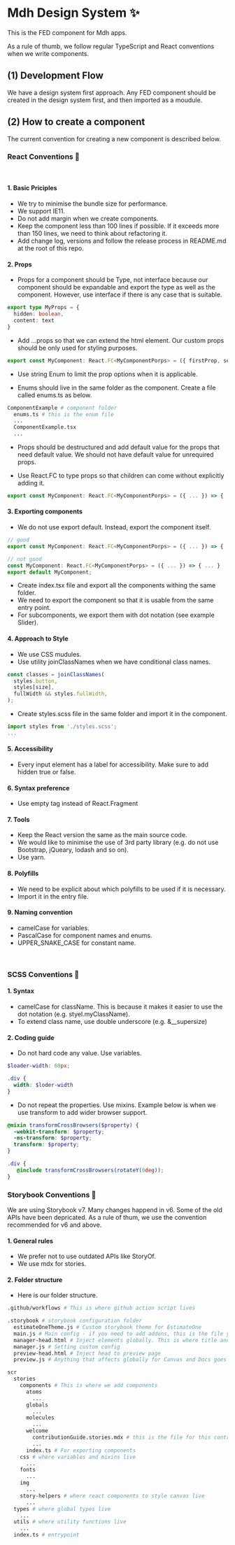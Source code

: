

<Meta title="Welcome/Introduction" />

# Mdh Design System ✨

This is the FED component for Mdh apps.

As a rule of thumb, we follow regular TypeScript and React conventions when we write components.

## (1) Development Flow

We have a design system first approach. Any FED component should be created in the design system first, and then imported as a moudule.
<br />

## (2) How to create a component

The current convention for creating a new component is described below.
<br />

### React Conventions 👑
<br />

#### 1. Basic Priciples

- We try to minimise the bundle size for performance.
- We support IE11.
- Do not add margin when we create components.
- Keep the component less than 100 lines if possible. If it exceeds more than 150 lines, we need to think about refactoring it.
- Add change log, versions and follow the release process in README.md at the root of this repo.

#### 2. Props

- Props for a component should be Type, not interface because our component should be expandable and export the type as well as the component.
However, use interface if there is any case that is suitable.
```typescript
export type MyProps = {
  hidden: boolean,
  content: text
}
```

- Add ...props so that we can extend the html element. Our custom props should be only used for styling purposes.
```typescript
export const MyComponent: React.FC<MyComponentPorps> = ({ firstProp, secondProp, ...props }) => { ... } 
```

- Use string Enum to limit the prop options when it is applicable.

- Enums should live in the same folder as the component. Create a file called enums.ts as below. 
```bash
ComponentExample # component folder
  enums.ts # this is the enum file
  ...
  ComponentExample.tsx
  ...
```

- Props should be destructured and add default value for the props that need default value. We should not have default value for unrequired props.

- Use React.FC to type props so that children can come without explicitly adding it.
```typescript
export const MyComponent: React.FC<MyComponentPorps> = ({ ... }) => { ... } 
```

#### 3. Exporting components

- We do not use export default. Instead, export the component itself.
```typescript
// good
export const MyComponent: React.FC<MyComponentPorps> = ({ ... }) => { ... } 

// not good
const MyComponent: React.FC<MyComponentPorps> = ({ ... }) => { ... } 
export default MyComponent;
```

- Create index.tsx file and export all the components withing the same folder.
- We need to export the component so that it is usable from the same entry point.
- For subcomponents, we export them with dot notation (see example Slider).

#### 4. Approach to Style

- We use CSS mudules.
- Use utility joinClassNames when we have conditional class names.
```typescript
const classes = joinClassNames(
  styles.button,
  styles[size],
  fullWidth && styles.fullWidth,
);
```
- Create styles.scss file in the same folder and import it in the component.
```typescript
import styles from './styles.scss';
...
```

#### 5. Accessibility

- Every input element has a label for accessibility. Make sure to add hidden true or false.

#### 6. Syntax preference

- Use empty tag instead of React.Fragment

#### 7. Tools

- Keep the React version the same as the main source code.
- We would like to minimise the use of 3rd party library (e.g. do not use Bootstrap, jQueary, lodash and so on).
- Use yarn.

#### 8. Polyfills

- We need to be explicit about which polyfills to be used if it is necessary.
- Import it in the entry file.

#### 9. Naming convention

- camelCase for variables.
- PascalCase for component names and enums.
- UPPER_SNAKE_CASE for constant name.

<br />

### SCSS Conventions 💄

#### 1. Syntax

- camelCase for className. This is because it makes it easier to use the dot notation (e.g. styel.myClassName).
- To extend class name, use double underscore (e.g. &__supersize)

#### 2. Coding guide

- Do not hard code any value. Use variables.

```scss
$loader-width: 60px;

.div {
  width: $loder-width
}
```

- Do not repeat the properties. Use mixins. Example below is when we use transform to add wider browser support.

```scss
@mixin transformCrossBrowsers($property) {
  -webkit-transform: $property;
  -ms-transform: $property;
  transform: $property;
}

.div {
   @include transformCrossBrowsers(rotateY(0deg));
}
```

### Storybook Conventions 📖

We are using Storybook v7. Many changes happend in v6. 
Some of the old APIs have been depricated. 
As a rule of thum, we use the convention recommended for v6 and above.

#### 1. General rules

- We prefer not to use outdated APIs like StoryOf.
- We use mdx for stories.

#### 2. Folder structure

- Here is our folder structure.

```bash
.github/workflows # This is where github action script lives

.storybook # storybook configuration folder
  estimateOneTheme.js # Custom storybook theme for EstimateOne
  main.js # Main config - if you need to add addons, this is the file you need to update
  manager-head.html # Inject elements globally. This is where title and favicons are.
  manager.js # Setting custom config
  preview-head.html # Inject head to preview page
  preview.js # Anything that affects globally for Canvas and Docs goes here.

scr
  stories
    components # This is where we add components
      atoms
        ...
      globals
        ...
      molecules
        ...
      welcome
        contributionGuide.stories.mdx # this is the file for this contribution guide.
        ...
      index.ts # For exporting components
    css # where variables and mixins live
      ...
    fonts
      ...
    img
      ...
    story-helpers # where react components to style canvas live
      ...
  types # where global types live
    ...
  utils # where utility functions live
    ...
  index.ts # entrypoint
```


